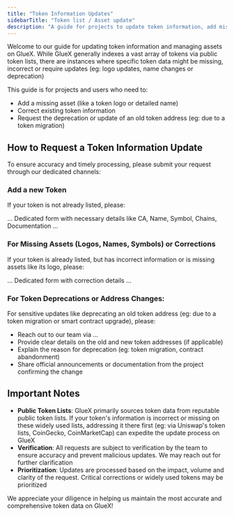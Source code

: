 ```yaml
---
title: "Token Information Updates"
sidebarTitle: "Token list / Asset update"
description: "A guide for projects to update token information, add missing assets or address data corrections for tokens"
---
```


Welcome to our guide for updating token information and managing assets on GlueX.
While GlueX generally indexes a vast array of tokens via public token lists, there are instances where specific token data might be missing, incorrect or require updates
(eg: logo updates, name changes or deprecation)

This guide is for projects and users who need to:

- Add a missing asset (like a token logo or detailed name)
- Correct existing token information
- Request the deprecation or update of an old token address (eg: due to a token migration)

## How to Request a Token Information Update

To ensure accuracy and timely processing, please submit your request through our dedicated channels:

### Add a new Token

If your token is not already listed, please:

... Dedicated form with necessary details like CA, Name, Symbol, Chains, Documentation ...

### For Missing Assets (Logos, Names, Symbols) or Corrections

If your token is already listed, but has incorrect information or is missing assets like its logo, please:

... Dedicated form with correction details ...

### For Token Deprecations or Address Changes:

For sensitive updates like deprecating an old token address (eg: due to a token migration or smart contract upgrade), please:

- Reach out to our team via ...
- Provide clear details on the old and new token addresses (if applicable)
- Explain the reason for deprecation (eg: token migration, contract abandonment)
- Share official announcements or documentation from the project confirming the change

## Important Notes

- **Public Token Lists**: GlueX primarily sources token data from reputable public token lists. If your token's information is incorrect or missing on these widely used lists, addressing it there first (eg: via Uniswap's token lists, CoinGecko, CoinMarketCap) can expedite the update process on GlueX
- **Verification**: All requests are subject to verification by the team to ensure accuracy and prevent malicious updates. We may reach out for further clarification
- **Prioritization**: Updates are processed based on the impact, volume and clarity of the request. Critical corrections or widely used tokens may be prioritized

We appreciate your diligence in helping us maintain the most accurate and comprehensive token data on GlueX!
